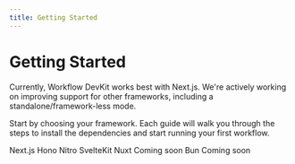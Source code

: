 ```yaml
---
title: Getting Started
---
```



# Getting Started

<Callout>
Currently, Workflow DevKit works best with Next.js. We're actively working on improving support for other frameworks, including a standalone/framework-less mode.
</Callout>

Start by choosing your framework. Each guide will walk you through the steps to install the dependencies and start running your first workflow.

<Cards>
    <Card href="/docs/getting-started/next" className="flex flex-col items-center justify-center text-center gap-2">
        <Next className="size-16" />
        <span className="font-medium">Next.js</span>
    </Card>
    <Card href="/docs/getting-started/hono" className="flex flex-col items-center justify-center text-center gap-2">
        <Hono className="size-16" />
        <span className="font-medium">Hono</span>
    </Card>
    <Card href="/docs/getting-started/nitro" className="flex flex-col items-center justify-center text-center gap-2">
        <Nitro className="size-16" />
        <span className="font-medium">Nitro</span>
    </Card>
    <Card href="/docs/getting-started/sveltekit" className="flex flex-col items-center justify-center text-center gap-2">
        <SvelteKit className="size-16" />
        <span className="font-medium">SvelteKit</span>
    </Card>
    <Card href="/docs/getting-started/nuxt" disabled className="flex flex-col items-center justify-center text-center gap-2">
        <Nuxt className="size-16" />
        <span className="font-medium">Nuxt</span>
        <Badge variant="secondary">Coming soon</Badge>
    </Card>
    <Card href="/docs/getting-started/bun" disabled className="flex flex-col items-center justify-center text-center gap-2">
        <Bun className="size-16" />
        <span className="font-medium">Bun</span>
        <Badge variant="secondary">Coming soon</Badge>
    </Card>
</Cards>
